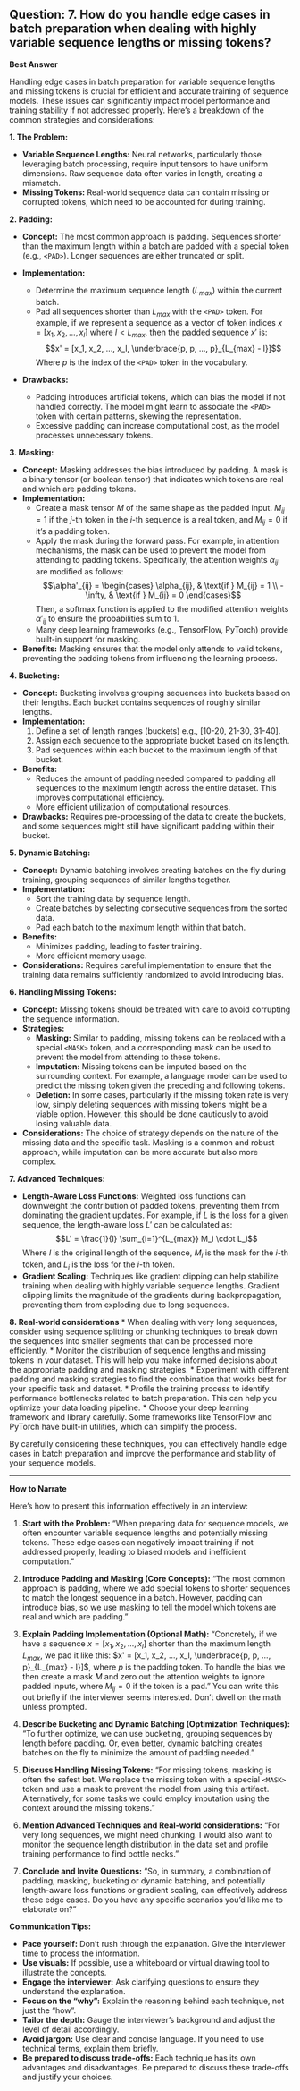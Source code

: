 ## Question: 7. How do you handle edge cases in batch preparation when dealing with highly variable sequence lengths or missing tokens?

**Best Answer**

Handling edge cases in batch preparation for variable sequence lengths and missing tokens is crucial for efficient and accurate training of sequence models. These issues can significantly impact model performance and training stability if not addressed properly. Here's a breakdown of the common strategies and considerations:

**1. The Problem:**

*   **Variable Sequence Lengths:** Neural networks, particularly those leveraging batch processing, require input tensors to have uniform dimensions. Raw sequence data often varies in length, creating a mismatch.
*   **Missing Tokens:** Real-world sequence data can contain missing or corrupted tokens, which need to be accounted for during training.

**2. Padding:**

*   **Concept:** The most common approach is padding. Sequences shorter than the maximum length within a batch are padded with a special token (e.g., `<PAD>`).  Longer sequences are either truncated or split.
*   **Implementation:**

    *   Determine the maximum sequence length ($L_{max}$) within the current batch.
    *   Pad all sequences shorter than $L_{max}$ with the `<PAD>` token.  For example, if we represent a sequence as a vector of token indices $x = [x_1, x_2, ..., x_l]$ where $l < L_{max}$, then the padded sequence $x'$ is:
        $$x' = [x_1, x_2, ..., x_l, \underbrace{p, p, ..., p}_{L_{max} - l}]$$
        Where $p$ is the index of the `<PAD>` token in the vocabulary.
*   **Drawbacks:**
    *   Padding introduces artificial tokens, which can bias the model if not handled correctly.  The model might learn to associate the `<PAD>` token with certain patterns, skewing the representation.
    *   Excessive padding can increase computational cost, as the model processes unnecessary tokens.

**3. Masking:**

*   **Concept:** Masking addresses the bias introduced by padding. A mask is a binary tensor (or boolean tensor) that indicates which tokens are real and which are padding tokens.
*   **Implementation:**
    *   Create a mask tensor $M$ of the same shape as the padded input. $M_{ij} = 1$ if the $j$-th token in the $i$-th sequence is a real token, and $M_{ij} = 0$ if it's a padding token.
    *   Apply the mask during the forward pass. For example, in attention mechanisms, the mask can be used to prevent the model from attending to padding tokens.  Specifically, the attention weights $\alpha_{ij}$ are modified as follows:
        $$\alpha'_{ij} = \begin{cases}
        \alpha_{ij}, & \text{if } M_{ij} = 1 \\
        -\infty, & \text{if } M_{ij} = 0
        \end{cases}$$
        Then, a softmax function is applied to the modified attention weights $\alpha'_{ij}$ to ensure the probabilities sum to 1.
    *   Many deep learning frameworks (e.g., TensorFlow, PyTorch) provide built-in support for masking.
*   **Benefits:** Masking ensures that the model only attends to valid tokens, preventing the padding tokens from influencing the learning process.

**4. Bucketing:**

*   **Concept:** Bucketing involves grouping sequences into buckets based on their lengths.  Each bucket contains sequences of roughly similar lengths.
*   **Implementation:**
    1.  Define a set of length ranges (buckets) e.g., \[10-20, 21-30, 31-40].
    2.  Assign each sequence to the appropriate bucket based on its length.
    3.  Pad sequences within each bucket to the maximum length of that bucket.
*   **Benefits:**
    *   Reduces the amount of padding needed compared to padding all sequences to the maximum length across the entire dataset. This improves computational efficiency.
    *   More efficient utilization of computational resources.
*   **Drawbacks:** Requires pre-processing of the data to create the buckets, and some sequences might still have significant padding within their bucket.

**5. Dynamic Batching:**

*   **Concept:** Dynamic batching involves creating batches on the fly during training, grouping sequences of similar lengths together.
*   **Implementation:**
    *   Sort the training data by sequence length.
    *   Create batches by selecting consecutive sequences from the sorted data.
    *   Pad each batch to the maximum length within that batch.
*   **Benefits:**
    *   Minimizes padding, leading to faster training.
    *   More efficient memory usage.
*   **Considerations:** Requires careful implementation to ensure that the training data remains sufficiently randomized to avoid introducing bias.

**6. Handling Missing Tokens:**

*   **Concept:** Missing tokens should be treated with care to avoid corrupting the sequence information.
*   **Strategies:**
    *   **Masking:** Similar to padding, missing tokens can be replaced with a special `<MASK>` token, and a corresponding mask can be used to prevent the model from attending to these tokens.
    *   **Imputation:** Missing tokens can be imputed based on the surrounding context. For example, a language model can be used to predict the missing token given the preceding and following tokens.
    *   **Deletion:**  In some cases, particularly if the missing token rate is very low, simply deleting sequences with missing tokens might be a viable option. However, this should be done cautiously to avoid losing valuable data.
*   **Considerations:** The choice of strategy depends on the nature of the missing data and the specific task. Masking is a common and robust approach, while imputation can be more accurate but also more complex.

**7. Advanced Techniques:**

*   **Length-Aware Loss Functions:** Weighted loss functions can downweight the contribution of padded tokens, preventing them from dominating the gradient updates.  For example, if $L$ is the loss for a given sequence, the length-aware loss $L'$ can be calculated as:
    $$L' = \frac{1}{l} \sum_{i=1}^{L_{max}} M_i \cdot L_i$$
    Where $l$ is the original length of the sequence, $M_i$ is the mask for the $i$-th token, and $L_i$ is the loss for the $i$-th token.
*   **Gradient Scaling:** Techniques like gradient clipping can help stabilize training when dealing with highly variable sequence lengths. Gradient clipping limits the magnitude of the gradients during backpropagation, preventing them from exploding due to long sequences.

**8. Real-world considerations**
* When dealing with very long sequences, consider using sequence splitting or chunking techniques to break down the sequences into smaller segments that can be processed more efficiently.
* Monitor the distribution of sequence lengths and missing tokens in your dataset. This will help you make informed decisions about the appropriate padding and masking strategies.
* Experiment with different padding and masking strategies to find the combination that works best for your specific task and dataset.
* Profile the training process to identify performance bottlenecks related to batch preparation. This can help you optimize your data loading pipeline.
* Choose your deep learning framework and library carefully. Some frameworks like TensorFlow and PyTorch have built-in utilities, which can simplify the process.

By carefully considering these techniques, you can effectively handle edge cases in batch preparation and improve the performance and stability of your sequence models.

---

**How to Narrate**

Here's how to present this information effectively in an interview:

1.  **Start with the Problem:** "When preparing data for sequence models, we often encounter variable sequence lengths and potentially missing tokens. These edge cases can negatively impact training if not addressed properly, leading to biased models and inefficient computation."

2.  **Introduce Padding and Masking (Core Concepts):** "The most common approach is padding, where we add special tokens to shorter sequences to match the longest sequence in a batch. However, padding can introduce bias, so we use masking to tell the model which tokens are real and which are padding."

3.  **Explain Padding Implementation (Optional Math):** "Concretely, if we have a sequence  $x = [x_1, x_2, ..., x_l]$  shorter than the maximum length  $L_{max}$, we pad it like this:   $x' = [x_1, x_2, ..., x_l, \underbrace{p, p, ..., p}_{L_{max} - l}]$, where $p$ is the padding token.  To handle the bias we then create a mask $M$ and zero out the attention weights to ignore padded inputs, where $M_{ij} = 0$ if the token is a pad." You can write this out briefly if the interviewer seems interested. Don't dwell on the math unless prompted.

4.  **Describe Bucketing and Dynamic Batching (Optimization Techniques):** "To further optimize, we can use bucketing, grouping sequences by length before padding. Or, even better, dynamic batching creates batches on the fly to minimize the amount of padding needed."

5.  **Discuss Handling Missing Tokens:** "For missing tokens, masking is often the safest bet. We replace the missing token with a special `<MASK>` token and use a mask to prevent the model from using this artifact. Alternatively, for some tasks we could employ imputation using the context around the missing tokens."

6.  **Mention Advanced Techniques and Real-world considerations:** "For very long sequences, we might need chunking. I would also want to monitor the sequence length distribution in the data set and profile training performance to find bottle necks."

7.  **Conclude and Invite Questions:** "So, in summary, a combination of padding, masking, bucketing or dynamic batching, and potentially length-aware loss functions or gradient scaling, can effectively address these edge cases. Do you have any specific scenarios you'd like me to elaborate on?"

**Communication Tips:**

*   **Pace yourself:** Don't rush through the explanation. Give the interviewer time to process the information.
*   **Use visuals:** If possible, use a whiteboard or virtual drawing tool to illustrate the concepts.
*   **Engage the interviewer:** Ask clarifying questions to ensure they understand the explanation.
*   **Focus on the "why":** Explain the reasoning behind each technique, not just the "how".
*   **Tailor the depth:** Gauge the interviewer's background and adjust the level of detail accordingly.
*   **Avoid jargon:** Use clear and concise language. If you need to use technical terms, explain them briefly.
*   **Be prepared to discuss trade-offs:** Each technique has its own advantages and disadvantages. Be prepared to discuss these trade-offs and justify your choices.
